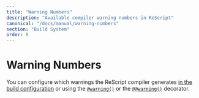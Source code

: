 ```yaml
---
title: "Warning Numbers"
description: "Available compiler warning numbers in ReScript"
canonical: "/docs/manual/warning-numbers"
section: "Build System"
order: 8
---
```



# Warning Numbers

You can configure which warnings the ReScript compiler generates
[in the build configuration](/docs/manual/next/build-configuration#warnings) or
using the [`@warning()`](/syntax-lookup#expression-warning-decorator) or the [`@@warning()`](/syntax-lookup#module-warning-decorator) decorator.

<WarningTable />
